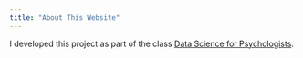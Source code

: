 ```yaml
---
title: "About This Website"
---
```


I developed this project as part of the class [Data Science for Psychologists](https://datascience4psych.github.io/DataScience4Psych/).